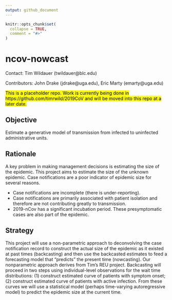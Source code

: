 ```yaml
---
output: github_document
---
```


<!-- README.md is generated from README.Rmd. Please edit that file -->

```r
knitr::opts_chunk$set(
  collapse = TRUE,
  comment = "#>"
)
```

# ncov-nowcast

<!-- badges: start -->
<!-- badges: end -->

Contact: Tim Wildauer (twildauer@blc.edu)

Contributors:
John Drake (jdrake@uga.edu), Eric Marty (emarty@uga.edu)

<mark>This is a placeholder repo. Work is currently being done in https://github.com/timrwild/2019CoV and will be moved into this repo at a later date.</mark>

## Objective

Estimate a generative model of transmission from infected to uninfected administrative units.

## Rationale
A key problem in making management decisions is estimating the size of the epidemic. This project aims to estimate the size of the unknown epidemic. Case notifications are a poor indicator of epidemic size for several reasons. 

* Case notifications are incomplete (there is under-reporting).
* Case notifications are primarily associated with patient isolation and therefore are not contributing greatly to transmission.
* 2019-nCov has a significant incubation period. These presymptomatic cases are also part of the epidemic.

## Strategy

This project will use a non-parametric approach to deconvolving the case notification record to construct the actual size of the epidemic as it existed at past times (backcasting) and then use the backcasted estimates to feed a forecasting model that “predicts” the present time (nowcasting). Our nonparametric approach derives from Tim’s REU project. Backcasting will proceed in two steps using individual-level observations for the wait time distributions: (1) construct estimated curve of patients with symptom onset; (2) construct estimated curve of patients with active infection. From these curves we will use a statistical model (perhaps time-varying autoregressive model) to predict the epidemic size at the current time.
